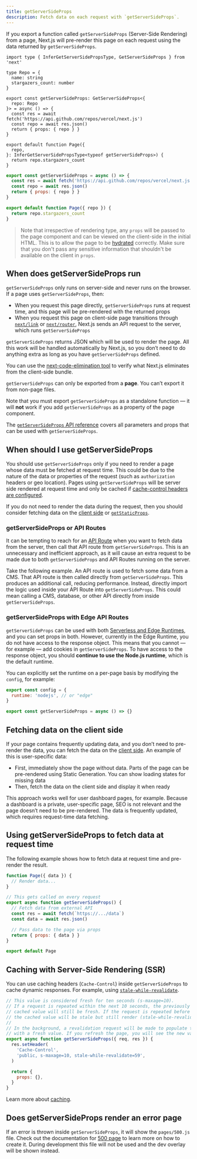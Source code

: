 ```yaml
---
title: getServerSideProps
description: Fetch data on each request with `getServerSideProps`.
---
```



If you export a function called `getServerSideProps` (Server-Side Rendering) from a page, Next.js will pre-render this page on each request using the data returned by `getServerSideProps`.

```tsx filename="pages/index.tsx" switcher
import type { InferGetServerSidePropsType, GetServerSideProps } from 'next'

type Repo = {
  name: string
  stargazers_count: number
}

export const getServerSideProps: GetServerSideProps<{
  repo: Repo
}> = async () => {
  const res = await fetch('https://api.github.com/repos/vercel/next.js')
  const repo = await res.json()
  return { props: { repo } }
}

export default function Page({
  repo,
}: InferGetServerSidePropsType<typeof getServerSideProps>) {
  return repo.stargazers_count
}
```

```jsx filename="pages/index.js" switcher
export const getServerSideProps = async () => {
  const res = await fetch('https://api.github.com/repos/vercel/next.js')
  const repo = await res.json()
  return { props: { repo } }
}

export default function Page({ repo }) {
  return repo.stargazers_count
}
```

> Note that irrespective of rendering type, any `props` will be passed to the page component and can be viewed on the client-side in the initial HTML. This is to allow the page to be [hydrated](https://react.dev/reference/react-dom/hydrate) correctly. Make sure that you don't pass any sensitive information that shouldn't be available on the client in `props`.

## When does getServerSideProps run

`getServerSideProps` only runs on server-side and never runs on the browser. If a page uses `getServerSideProps`, then:

- When you request this page directly, `getServerSideProps` runs at request time, and this page will be pre-rendered with the returned props
- When you request this page on client-side page transitions through [`next/link`](/docs/pages/api-reference/components/link) or [`next/router`](/docs/pages/api-reference/functions/use-router), Next.js sends an API request to the server, which runs `getServerSideProps`

`getServerSideProps` returns JSON which will be used to render the page. All this work will be handled automatically by Next.js, so you don’t need to do anything extra as long as you have `getServerSideProps` defined.

You can use the [next-code-elimination tool](https://next-code-elimination.vercel.app/) to verify what Next.js eliminates from the client-side bundle.

`getServerSideProps` can only be exported from a **page**. You can’t export it from non-page files.

Note that you must export `getServerSideProps` as a standalone function — it will **not** work if you add `getServerSideProps` as a property of the page component.

The [`getServerSideProps` API reference](/docs/pages/api-reference/functions/get-server-side-props) covers all parameters and props that can be used with `getServerSideProps`.

## When should I use getServerSideProps

You should use `getServerSideProps` only if you need to render a page whose data must be fetched at request time. This could be due to the nature of the data or properties of the request (such as `authorization` headers or geo location). Pages using `getServerSideProps` will be server side rendered at request time and only be cached if [cache-control headers are configured](/docs/pages/building-your-application/deploying/production-checklist#caching).

If you do not need to render the data during the request, then you should consider fetching data on the [client side](#fetching-data-on-the-client-side) or [`getStaticProps`](/docs/pages/building-your-application/data-fetching/get-static-props).

### getServerSideProps or API Routes

It can be tempting to reach for an [API Route](/docs/pages/building-your-application/routing/api-routes) when you want to fetch data from the server, then call that API route from `getServerSideProps`. This is an unnecessary and inefficient approach, as it will cause an extra request to be made due to both `getServerSideProps` and API Routes running on the server.

Take the following example. An API route is used to fetch some data from a CMS. That API route is then called directly from `getServerSideProps`. This produces an additional call, reducing performance. Instead, directly import the logic used inside your API Route into `getServerSideProps`. This could mean calling a CMS, database, or other API directly from inside `getServerSideProps`.

### getServerSideProps with Edge API Routes

`getServerSideProps` can be used with both [Serverless and Edge Runtimes](/docs/pages/building-your-application/rendering/edge-and-nodejs-runtimes), and you can set props in both. However, currently in the Edge Runtime, you do not have access to the response object. This means that you cannot — for example — add cookies in `getServerSideProps`. To have access to the response object, you should **continue to use the Node.js runtime**, which is the default runtime.

You can explicitly set the runtime on a per-page basis by modifying the `config`, for example:

```jsx filename="pages/index.js"
export const config = {
  runtime: 'nodejs', // or "edge"
}

export const getServerSideProps = async () => {}
```

## Fetching data on the client side

If your page contains frequently updating data, and you don’t need to pre-render the data, you can fetch the data on the [client side](/docs/pages/building-your-application/data-fetching/client-side). An example of this is user-specific data:

- First, immediately show the page without data. Parts of the page can be pre-rendered using Static Generation. You can show loading states for missing data
- Then, fetch the data on the client side and display it when ready

This approach works well for user dashboard pages, for example. Because a dashboard is a private, user-specific page, SEO is not relevant and the page doesn’t need to be pre-rendered. The data is frequently updated, which requires request-time data fetching.

## Using getServerSideProps to fetch data at request time

The following example shows how to fetch data at request time and pre-render the result.

```jsx
function Page({ data }) {
  // Render data...
}

// This gets called on every request
export async function getServerSideProps() {
  // Fetch data from external API
  const res = await fetch(`https://.../data`)
  const data = await res.json()

  // Pass data to the page via props
  return { props: { data } }
}

export default Page
```

## Caching with Server-Side Rendering (SSR)

You can use caching headers (`Cache-Control`) inside `getServerSideProps` to cache dynamic responses. For example, using [`stale-while-revalidate`](https://web.dev/stale-while-revalidate/).

```jsx
// This value is considered fresh for ten seconds (s-maxage=10).
// If a request is repeated within the next 10 seconds, the previously
// cached value will still be fresh. If the request is repeated before 59 seconds,
// the cached value will be stale but still render (stale-while-revalidate=59).
//
// In the background, a revalidation request will be made to populate the cache
// with a fresh value. If you refresh the page, you will see the new value.
export async function getServerSideProps({ req, res }) {
  res.setHeader(
    'Cache-Control',
    'public, s-maxage=10, stale-while-revalidate=59',
  )

  return {
    props: {},
  }
}
```

Learn more about [caching](/docs/pages/building-your-application/deploying/production-checklist#caching).

## Does getServerSideProps render an error page

If an error is thrown inside `getServerSideProps`, it will show the `pages/500.js` file. Check out the documentation for [500 page](/docs/pages/building-your-application/routing/custom-error#500-page) to learn more on how to create it. During development this file will not be used and the dev overlay will be shown instead.
